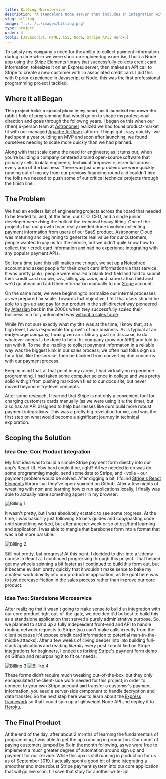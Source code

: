 ```yaml
---
title: Billing Microservice
description: "A standalone Node server that includes an integration with the Stripe API."
slug: billing
image: "../../../images/billing.png"
type: project
order: 4
tools: [Javascript, HTML, CSS, Node, Stripe API, Heroku]
---
```



To satisfy my company's need for the ability to collect payment information during a time when we were short on engineering expertise, I built a Node app using the Stripe Elements library that successfully collects credit card information, tokenizes it on an Express server, then makes an API call to Stripe to create a new customer with an associated credit card. I did this with 0 prior experience in Javascript or Node; this was the first professional programming project I tackled.

## Where it all Began

This project holds a special place in my heart, as it launched me down the rabbit-hole of programming that would go on to shape my professional direction and goals through the following years. I began on this when our (then) 6-person team at [Astronomer](https://astronomer.io) realized we had found product-market fit with our managed [Apache Airflow](https://airflow.apache.org) platform. Things got crazy quickly- we had spent a year building an MVP and soon after launching, we found ourselves needing to scale more quickly than we had planned.

Along with that scale came the need for engineers; as it turns out, when you're building a company centered around open-source software that primarily sells to data engineers, technical firepower is essential across every area of the business. There was just one problem: we were quickly running out of money from our previous financing round and couldn't hire the folks we needed to push some of our critical technical projects through the finish line.

## The Problem

We had an endless list of engineering projects across the board that needed to be tended to, and, at the time, our CTO, CEO, and a single junior developer were doing the bulk of the technical heavy lifting. One of the projects that our growth team really needed done involved collecting payment information from users of our SaaS product. [Astronomer Cloud](https://astronomer.io/cloud) was maturing and beginning to generate real value for our customers; people wanted to pay us for the service, but we didn't quite know how to collect their credit card information and had no experience integrating with any popular payment APIs.

So, for a time (and this still makes me cringe), we set up a [Noteshred](https://noteshred.com) account and asked people for their credit card information via that service. It was pretty janky; people were emailed a blank text field and told to submit their credit card number, cvc, billing zip code, and name to that field and we'd go ahead and add their information manually to our [Stripe](https://stripe.com) account.

On the same note, we were beginning to normalize our internal processes as we prepared for scale. Towards that objective, I felt that users should be able to sign-up and pay for our product in the self-directed way pioneered by [Atlassian](https://atlassian.com) back in the 2000s when they successfully scaled their business in a fully automated way [without a sales force](https://stratechery.com/2019/what-is-a-tech-company/).

While I’m not sure exactly what my title was at the time, I know that, at a high level, I was responsible for growth of our business. As is typical at an early-stage company, I was given an arbitrary goal (in this case, to do whatever needs to be done to help the company grow our ARR) and told to run with it. To me, the inability to collect payment information in a reliable way was the biggest kink in our sales process; we often had folks sign up for a trial, like the service, then be blocked from converting due concerns with our payment process.

Keep in mind that, at that point in my career, I had virtually no experience programming. I had taken some computer science in college and was pretty solid with git from pushing markdown files to our docs site, but never moved beyond entry-level concepts.

After some research, I learned that Stripe is not only a convenient tool for charging customers cards manually (as we were using it at the time), but also has an API designed to help businesses like ours build more robust payment integrations. This was a pretty big revelation for me, and was the first step on what would become a significant journey in technical exploration.


## Scoping the Solution

### Idea One: Core Product Integration

My first idea was to build a simple Stripe payment form directly into our app's React UI. How hard could it be, right? All we needed to do was do some programming magic, send some data to Stripe, and - voila - our payment problem would be solved. After digging a bit, I found [Stripe's React Elements](https://github.com/stripe/react-stripe-elements) library that they've open-sourced on Github. After a few nights of wrestling with npm and learning how to run applications locally, I finally was able to actually make something appear in my browser:

<img src={billing1} alt="Billing 1" className="row" />

It wasn't pretty, but I was absolutely ecstatic to see some progress. At the time, I was basically just following Stripe's guides and copy/pasting code until something worked, but after another week or so of css/html learning and application, I was able to mangle that barebones form into a format that was a bit more passible:

<img src={billing2} alt="Billing 2" className="row" />

Still not pretty, but progress! At this point, I decided to dive into a Udemy course in React as I continued progressing through this project. That helped get my wheels spinning a bit faster as I continued to build this form out, but it became evident pretty quickly that it wouldn't make sense to bake my amateur work directly into our production application, as the goal here was to just decrease friction in the sales process rather than improve our core product.

### Idea Two: Standalone Microservice

After realizing that it wasn't going to make sense to build an integration with our core product right out-of-the-gate, we decided it'd be best to build this as a standalone application that served a purely administrative purpose. So, we planned to stand up a fully independent front-end and API to handle routing network requests to Stripe (you can't make calls directly from the client because it'd expose credit card information to potential man-in-the-middle attacks). After a few weeks of diving deeper into into building full-stack applications and reading _literally_ every post I could find on Stripe integrations for beginners, I ended up forking [Stripe's payment form demo](https://github.com/stripe/stripe-payments-demo) on Github and repurposing it to fit our needs.

<div className="row">
    <img src={billing3} alt="Billing 3" className="six" />
    <img src={billing4} alt="Billing 4" className="six" />
</div>

These forms didn't require much tweaking out-of-the-box, but they only encapsulated the client-side work needed for this project; in order to connect to your own Stripe account and transfer a customer's payment information, you need a server-side component to handle decryption and data transfer. So the next step here was to learn about the [Express framework](https://expressjs.com/) so that I could spin up a lightweight Node API and deploy it to [Heroku](https://heroku.com).

## The Final Product

At the end of the day, after about 2 months of learning the fundamentals of programming, I was able to get the app running in production. Our count of paying customers jumped by 6x in the month following, as we were free to implement a much greater degree of automation around sign up and payment for our service. While this app is still running in production for us as of September 2019, I actually spent a good bit of time integrating a smoother and more robust Stripe payment system into our core application that will go live soon. I'll save that story for another write-up!